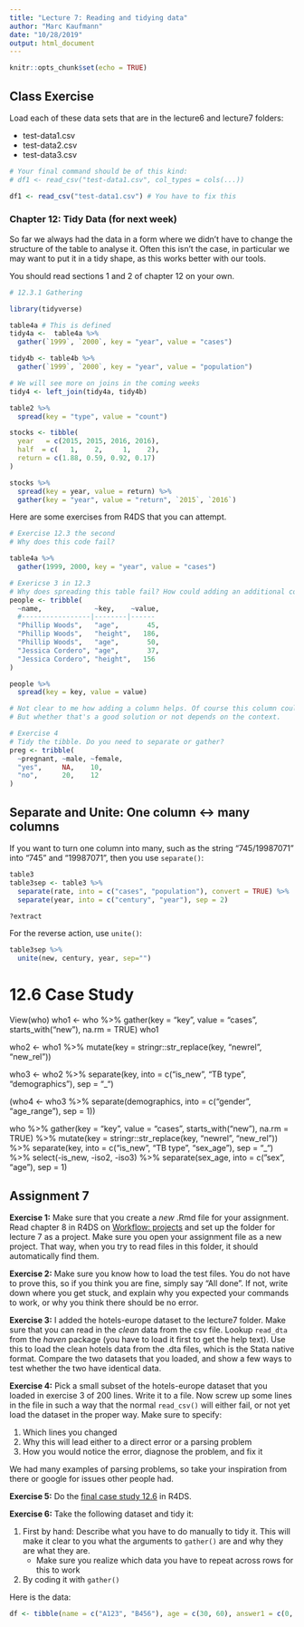 ```yaml
---
title: "Lecture 7: Reading and tidying data"
author: "Marc Kaufmann"
date: "10/28/2019"
output: html_document
---
```


```r
knitr::opts_chunk$set(echo = TRUE)
```

## Class Exercise

Load each of these data sets that are in the lecture6 and lecture7 folders:

- test-data1.csv
- test-data2.csv
- test-data3.csv

```r
# Your final command should be of this kind:
# df1 <- read_csv("test-data1.csv", col_types = cols(...))

df1 <- read_csv("test-data1.csv") # You have to fix this

```

### Chapter 12: Tidy Data (for next week)

So far we always had the data in a form where we didn't have to change the structure of the table to analyse it. Often this isn't the case, in particular we may want to put it in a tidy shape, as this works better with our tools.

You should read sections 1 and 2 of chapter 12 on your own.

```r
# 12.3.1 Gathering

library(tidyverse)

table4a # This is defined 
tidy4a <-  table4a %>%
  gather(`1999`, `2000`, key = "year", value = "cases")

tidy4b <- table4b %>%
  gather(`1999`, `2000`, key = "year", value = "population")

# We will see more on joins in the coming weeks
tidy4 <- left_join(tidy4a, tidy4b)

table2 %>% 
  spread(key = "type", value = "count")

stocks <- tibble(
  year   = c(2015, 2015, 2016, 2016),
  half  = c(   1,    2,     1,    2),
  return = c(1.88, 0.59, 0.92, 0.17)
)

stocks %>%
  spread(key = year, value = return) %>%
  gather(key = "year", value = "return", `2015`, `2016`)

```

Here are some exercises from R4DS that you can attempt.

```r
# Exercise 12.3 the second
# Why does this code fail?

table4a %>% 
  gather(1999, 2000, key = "year", value = "cases")

# Exericse 3 in 12.3
# Why does spreading this table fail? How could adding an additional column help?
people <- tribble(
  ~name,             ~key,    ~value,
  #-----------------|--------|------
  "Phillip Woods",   "age",       45,
  "Phillip Woods",   "height",   186,
  "Phillip Woods",   "age",       50,
  "Jessica Cordero", "age",       37,
  "Jessica Cordero", "height",   156
)

people %>%
  spread(key = key, value = value)

# Not clear to me how adding a column helps. Of course this column could contain 'age1' and 'age2'.
# But whether that's a good solution or not depends on the context.

# Exercise 4 
# Tidy the tibble. Do you need to separate or gather?
preg <- tribble(
  ~pregnant, ~male, ~female,
  "yes",     NA,    10,
  "no",      20,    12
)
```

## Separate and Unite: One column <-> many columns

If you want to turn one column into many, such as the string "745/19987071" into "745" and "19987071", then you use `separate()`:

```r
table3
table3sep <- table3 %>%
  separate(rate, into = c("cases", "population"), convert = TRUE) %>%
  separate(year, into = c("century", "year"), sep = 2)

?extract
```

For the reverse action, use `unite()`:


```r
table3sep %>%
  unite(new, century, year, sep="")

```

# 12.6 Case Study

View(who)
who1 <- who %>%
  gather(key = "key", value = "cases", starts_with("new"), na.rm = TRUE)
who1

who2 <- who1 %>%
  mutate(key = stringr::str_replace(key, "newrel", "new_rel"))

who3 <- who2 %>%
  separate(key, into = c("is_new", "TB type", "demographics"), sep = "_")

(who4 <- who3 %>%
  separate(demographics, into = c("gender", "age_range"), sep = 1))

who %>%
  gather(key = "key", value = "cases", starts_with("new"), na.rm = TRUE) %>%
  mutate(key = stringr::str_replace(key, "newrel", "new_rel")) %>%
  separate(key, into = c("is_new", "TB type", "sex_age"), sep = "_") %>%
  select(-is_new, -iso2, -iso3) %>%
  separate(sex_age, into = c("sex", "age"), sep = 1)


## Assignment 7

**Exercise 1:** Make sure that you create a *new* .Rmd file for your assignment. Read chapter 8 in R4DS on [Workflow: projects](https://r4ds.had.co.nz/workflow-projects.html) and set up the folder for lecture 7 as a project. Make sure you open your assignment file as a new project. That way, when you try to read files in this folder, it should automatically find them.

**Exercise 2:** Make sure you know how to load the test files. You do not have to prove this, so if you think you are fine, simply say "All done". If not, write down where you get stuck, and explain why you expected your commands to work, or why you think there should be no error.

**Exercise 3:** I added the hotels-europe dataset to the lecture7 folder. Make sure that you can read in the *clean* data from the csv file. Lookup `read_dta` from the *haven* package (you have to load it first to get the help text). Use this to load the clean hotels data from the .dta files, which is the Stata native format. Compare the two datasets that you loaded, and show a few ways to test whether the two have identical data.

**Exercise 4:** Pick a small subset of the hotels-europe dataset that you loaded in exercise 3 of 200 lines. Write it to a file. Now screw up some lines in the file in such a way that the normal `read_csv()` will either fail, or not yet load the dataset in the proper way. Make sure to specify:

1. Which lines you changed
2. Why this will lead either to a direct error or a parsing problem
3. How you would notice the error, diagnose the problem, and fix it

We had many examples of parsing problems, so take your inspiration from there or google for issues other people had.

**Exercise 5:** Do the [final case study 12.6](https://r4ds.had.co.nz/tidy-data.html#case-study) in R4DS.

**Exercise 6:** Take the following dataset and tidy it:

1. First by hand: Describe what you have to do manually to tidy it. This will make it clear to you what the arguments to `gather()` are and why they are what they are.
    - Make sure you realize which data you have to repeat across rows for this to work
2. By coding it with `gather()`

Here is the data:

```r
df <- tibble(name = c("A123", "B456"), age = c(30, 60), answer1 = c(0, 1), answer2 = c(1,1), answer3 = c(1,0), answer4 = c(0,0))
```
